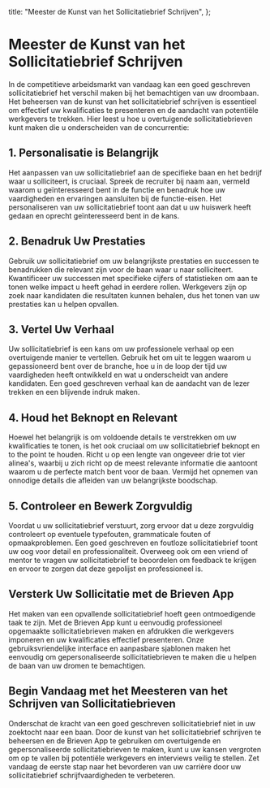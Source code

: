 
  title: "Meester de Kunst van het Sollicitatiebrief Schrijven",
};

# Meester de Kunst van het Sollicitatiebrief Schrijven

<MdxImage src="/blog/mastering-the-art-of-cover-letter-writing.jpg" alt="Meester de Kunst van het Sollicitatiebrief Schrijven" width={800} height={700} />

In de competitieve arbeidsmarkt van vandaag kan een goed geschreven sollicitatiebrief het verschil maken bij het bemachtigen van uw droombaan. Het beheersen van de kunst van het sollicitatiebrief schrijven is essentieel om effectief uw kwalificaties te presenteren en de aandacht van potentiële werkgevers te trekken. Hier leest u hoe u overtuigende sollicitatiebrieven kunt maken die u onderscheiden van de concurrentie:

## 1. Personalisatie is Belangrijk

Het aanpassen van uw sollicitatiebrief aan de specifieke baan en het bedrijf waar u solliciteert, is cruciaal. Spreek de recruiter bij naam aan, vermeld waarom u geïnteresseerd bent in de functie en benadruk hoe uw vaardigheden en ervaringen aansluiten bij de functie-eisen. Het personaliseren van uw sollicitatiebrief toont aan dat u uw huiswerk heeft gedaan en oprecht geïnteresseerd bent in de kans.

## 2. Benadruk Uw Prestaties

Gebruik uw sollicitatiebrief om uw belangrijkste prestaties en successen te benadrukken die relevant zijn voor de baan waar u naar solliciteert. Kwantificeer uw successen met specifieke cijfers of statistieken om aan te tonen welke impact u heeft gehad in eerdere rollen. Werkgevers zijn op zoek naar kandidaten die resultaten kunnen behalen, dus het tonen van uw prestaties kan u helpen opvallen.

## 3. Vertel Uw Verhaal

Uw sollicitatiebrief is een kans om uw professionele verhaal op een overtuigende manier te vertellen. Gebruik het om uit te leggen waarom u gepassioneerd bent over de branche, hoe u in de loop der tijd uw vaardigheden heeft ontwikkeld en wat u onderscheidt van andere kandidaten. Een goed geschreven verhaal kan de aandacht van de lezer trekken en een blijvende indruk maken.

## 4. Houd het Beknopt en Relevant

Hoewel het belangrijk is om voldoende details te verstrekken om uw kwalificaties te tonen, is het ook cruciaal om uw sollicitatiebrief beknopt en to the point te houden. Richt u op een lengte van ongeveer drie tot vier alinea's, waarbij u zich richt op de meest relevante informatie die aantoont waarom u de perfecte match bent voor de baan. Vermijd het opnemen van onnodige details die afleiden van uw belangrijkste boodschap.

## 5. Controleer en Bewerk Zorgvuldig

Voordat u uw sollicitatiebrief verstuurt, zorg ervoor dat u deze zorgvuldig controleert op eventuele typefouten, grammaticale fouten of opmaakproblemen. Een goed geschreven en foutloze sollicitatiebrief toont uw oog voor detail en professionaliteit. Overweeg ook om een vriend of mentor te vragen uw sollicitatiebrief te beoordelen om feedback te krijgen en ervoor te zorgen dat deze gepolijst en professioneel is.

## Versterk Uw Sollicitatie met de Brieven App

Het maken van een opvallende sollicitatiebrief hoeft geen ontmoedigende taak te zijn. Met de Brieven App kunt u eenvoudig professioneel opgemaakte sollicitatiebrieven maken en afdrukken die werkgevers imponeren en uw kwalificaties effectief presenteren. Onze gebruiksvriendelijke interface en aanpasbare sjablonen maken het eenvoudig om gepersonaliseerde sollicitatiebrieven te maken die u helpen de baan van uw dromen te bemachtigen.

## Begin Vandaag met het Meesteren van het Schrijven van Sollicitatiebrieven

Onderschat de kracht van een goed geschreven sollicitatiebrief niet in uw zoektocht naar een baan. Door de kunst van het sollicitatiebrief schrijven te beheersen en de Brieven App te gebruiken om overtuigende en gepersonaliseerde sollicitatiebrieven te maken, kunt u uw kansen vergroten om op te vallen bij potentiële werkgevers en interviews veilig te stellen. Zet vandaag de eerste stap naar het bevorderen van uw carrière door uw sollicitatiebrief schrijfvaardigheden te verbeteren.